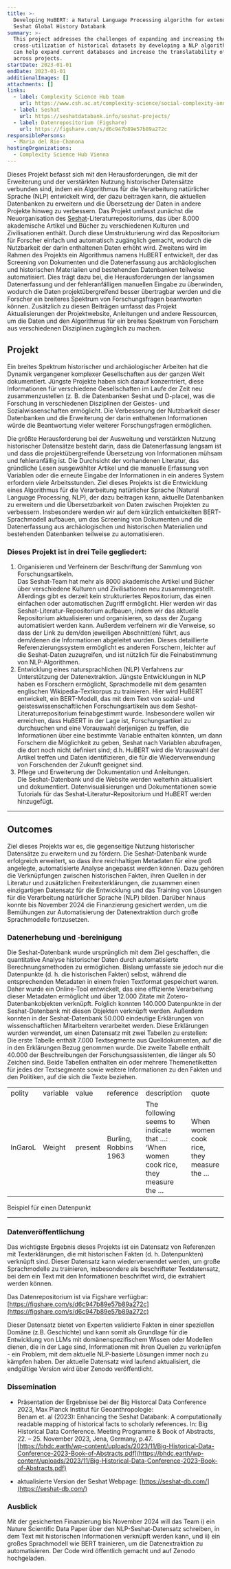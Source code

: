 ```yaml
---
title: >-
  Developing HuBERT: a Natural Language Processing algorithm for extending the
  Seshat Global History Databank
summary: >-
  This project addresses the challenges of expanding and increasing the
  cross-utilization of historical datasets by developing a NLP algorithm that
  can help expand current databases and increase the translatability of data
  across projects.
startDate: 2023-01-01
endDate: 2023-01-01
additionalImages: []
attachments: []
links:
  - label: Complexity Science Hub team
    url: https://www.csh.ac.at/complexity-science/social-complexity-and-collapse/
  - label: Seshat
    url: https://seshatdatabank.info/seshat-projects/
  - label: Datenrepositorium (Figshare)
    url: https://figshare.com/s/d6c947b89e57b89a272c
responsiblePersons:
  - Maria del Rio-Chanona
hostingOrganizations:
  - Complexity Science Hub Vienna
---
```

Dieses Projekt befasst sich mit den Herausforderungen, die mit der Erweiterung und der verstärkten Nutzung historischer Datensätze verbunden sind, indem ein Algorithmus für die Verarbeitung natürlicher Sprache (NLP) entwickelt wird, der dazu beitragen kann, die aktuellen Datenbanken zu erweitern und die Übersetzung der Daten in andere Projekte hinweg zu verbessern. Das Projekt umfasst zunächst die Neuorganisation des [Seshat](https://seshatdatabank.info/seshat-projects/)-Literaturrepositoriums, das über 8.000 akademische Artikel und Bücher zu verschiedenen Kulturen und Zivilisationen enthält. Durch diese Umstrukturierung wird das Repositorium für Forscher einfach und automatisch zugänglich gemacht, wodurch die Nutzbarkeit der darin enthaltenen Daten erhöht wird. Zweitens wird im Rahmen des Projekts ein Algorithmus namens HuBERT entwickelt, der das Screening von Dokumenten und die Datenerfassung aus archäologischen und historischen Materialien und bestehenden Datenbanken teilweise automatisiert. Dies trägt dazu bei, die Herausforderungen der langsamen Datenerfassung und der fehleranfälligen manuellen Eingabe zu überwinden, wodurch die Daten projektübergreifend besser übertragbar werden und die Forscher ein breiteres Spektrum von Forschungsfragen beantworten können. Zusätzlich zu diesen Beiträgen umfasst das Projekt Aktualisierungen der Projektwebsite, Anleitungen und andere Ressourcen, um die Daten und den Algorithmus für ein breites Spektrum von Forschern aus verschiedenen Disziplinen zugänglich zu machen.

## **Projekt**

Ein breites Spektrum historischer und archäologischer Arbeiten hat die Dynamik vergangener komplexer Gesellschaften aus der ganzen Welt dokumentiert. Jüngste Projekte haben sich darauf konzentriert, diese Informationen für verschiedene Gesellschaften im Laufe der Zeit neu zusammenzustellen (z. B. die Datenbanken Seshat und D-place), was die Forschung in verschiedenen Disziplinen der Geistes- und Sozialwissenschaften ermöglicht. Die Verbesserung der Nutzbarkeit dieser Datenbanken und die Erweiterung der darin enthaltenen Informationen würde die Beantwortung vieler weiterer Forschungsfragen ermöglichen.

Die größte Herausforderung bei der Ausweitung und verstärkten Nutzung historischer Datensätze besteht darin, dass die Datenerfassung langsam ist und dass die projektübergreifende Übersetzung von Informationen mühsam und fehleranfällig ist. Die Durchsicht der vorhandenen Literatur, das gründliche Lesen ausgewählter Artikel und die manuelle Erfassung von Variablen oder die erneute Eingabe der Informationen in ein anderes System erfordern viele Arbeitsstunden. Ziel dieses Projekts ist die Entwicklung eines Algorithmus für die Verarbeitung natürlicher Sprache (Natural Language Processing, NLP), der dazu beitragen kann, aktuelle Datenbanken zu erweitern und die Übersetzbarkeit von Daten zwischen Projekten zu verbessern. Insbesondere werden wir auf dem kürzlich entwickelten BERT-Sprachmodell aufbauen, um das Screening von Dokumenten und die Datenerfassung aus archäologischen und historischen Materialien und bestehenden Datenbanken teilweise zu automatisieren.

### **Dieses Projekt ist in drei Teile gegliedert:**

1. Organisieren und Verfeinern der Beschriftung der Sammlung von Forschungsartikeln.\
   Das Seshat-Team hat mehr als 8000 akademische Artikel und Bücher über verschiedene Kulturen und Zivilisationen neu zusammengestellt. Allerdings gibt es derzeit kein strukturiertes Repositorium, das einen einfachen oder automatischen Zugriff ermöglicht. Hier werden wir das Seshat-Literatur-Repositorium aufbauen, indem wir das aktuelle Repositorium aktualisieren und organisieren, so dass der Zugang automatisiert werden kann. Außerdem verfeinern wir die Verweise, so dass der Link zu dem/den jeweiligen Abschnitt(en) führt, aus dem/denen die Informationen abgeleitet wurden. Dieses detaillierte Referenzierungssystem ermöglicht es anderen Forschern, leichter auf die Seshat-Daten zuzugreifen, und ist nützlich für die Feinabstimmung von NLP-Algorithmen.
2. Entwicklung eines natursprachlichen (NLP) Verfahrens zur Unterstützung der Datenextraktion. Jüngste Entwicklungen in NLP haben es Forschern ermöglicht, Sprachmodelle mit dem gesamten englischen Wikipedia-Textkorpus zu trainieren. Hier wird HuBERT entwickelt, ein BERT-Modell, das mit dem Text von sozial- und geisteswissenschaftlichen Forschungsartikeln aus dem Seshat-Literaturrepositorium feinabgestimmt wurde. Insbesondere wollen wir erreichen, dass HuBERT in der Lage ist, Forschungsartikel zu durchsuchen und eine Vorauswahl derjenigen zu treffen, die Informationen über eine bestimmte Variable enthalten könnten, um dann Forschern die Möglichkeit zu geben, Seshat nach Variablen abzufragen, die dort noch nicht definiert sind; d.h. HuBERT wird die Vorauswahl der Artikel treffen und Daten identifizieren, die für die Wiederverwendung von Forschenden der Zukunft geeignet sind.
3. Pflege und Erweiterung der Dokumentation und Anleitungen.\
   Die Seshat-Datenbank und die Website werden weiterhin aktualisiert und dokumentiert. Datenvisualisierungen und Dokumentationen sowie Tutorials für das Seshat-Literatur-Repositorium und HuBERT werden hinzugefügt.

---

## Outcomes

Ziel dieses Projekts war es, die gegenseitige Nutzung historischer Datensätze zu erweitern und zu fördern. Die Seshat-Datenbank wurde erfolgreich erweitert, so dass ihre reichhaltigen Metadaten für eine groß angelegte, automatisierte Analyse angepasst werden können. Dazu gehören die Verknüpfungen zwischen historischen Fakten, ihren Quellen in der Literatur und zusätzlichen Freitexterklärungen, die zusammen einen einzigartigen Datensatz für die Entwicklung und das Training von Lösungen für die Verarbeitung natürlicher Sprache (NLP) bilden. Darüber hinaus konnte bis November 2024 die Finanzierung gesichert werden, um die Bemühungen zur Automatisierung der Datenextraktion durch große Sprachmodelle fortzusetzen.

### Datenerhebung und -bereinigung

Die Seshat-Datenbank wurde ursprünglich mit dem Ziel geschaffen, die quantitative Analyse historischer Daten durch automatisierte Berechnungsmethoden zu ermöglichen. Bislang umfasste sie jedoch nur die Datenpunkte (d. h. die historischen Fakten) selbst, während die entsprechenden Metadaten in einem freien Textformat gespeichert waren. Daher wurde ein Online-Tool entwickelt, das eine effiziente Verarbeitung dieser Metadaten ermöglicht und über 12.000 Zitate mit Zotero-Datenbankobjekten verknüpft. Folglich konnten 140.000 Datenpunkte in der Seshat-Datenbank mit diesen Objekten verknüpft werden. Außerdem konnten in der Seshat-Datenbank 50.000 eindeutige Erklärungen von wissenschaftlichen Mitarbeitern verarbeitet werden. Diese Erklärungen wurden verwendet, um einen Datensatz mit zwei Tabellen zu erstellen:\
Die erste Tabelle enthält 7.000 Textsegmente aus Quelldokumenten, auf die in den Erklärungen Bezug genommen wurde. Die zweite Tabelle enthält 40.000 der Beschreibungen der Forschungsassistenten, die länger als 50 Zeichen sind. Beide Tabellen enthalten ein oder mehrere Themenetiketten für jedes der Textsegmente sowie weitere Informationen zu den Fakten und den Politiken, auf die sich die Texte beziehen.

|         |          |         |                       |                                                                                   |                                          |
| ------- | -------- | ------- | --------------------- | --------------------------------------------------------------------------------- | ---------------------------------------- |
| polity  | variable | value   | reference             | description                                                                       | quote                                    |
| InGaroL | Weight   | present | Burling, Robbins 1963 | The following seems to indicate that …: ‘When women cook rice, they measure the … | When women cook rice, they measure the … |

Beispiel für einen Datenpunkt

---

### Datenveröffentlichung

Das wichtigste Ergebnis dieses Projekts ist ein Datensatz von Referenzen mit Texterklärungen, die mit historischen Fakten (d. h. Datenpunkten) verknüpft sind. Dieser Datensatz kann wiederverwendet werden, um große Sprachmodelle zu trainieren, insbesondere als beschrifteter Textdatensatz, bei dem ein Text mit den Informationen beschriftet wird, die extrahiert werden können.

Das Datenrepositorium ist via Figshare verfügbar: [https://figshare.com/s/d6c947b89e57b89a272c](https://figshare.com/s/d6c947b89e57b89a272c)

Dieser Datensatz bietet von Experten validierte Fakten in einer speziellen Domäne (z.B. Geschichte) und kann somit als Grundlage für die Entwicklung von LLMs mit domänenspezifischem Wissen oder Modellen dienen, die in der Lage sind, Informationen mit ihren Quellen zu verknüpfen - ein Problem, mit dem aktuelle NLP-basierte Lösungen immer noch zu kämpfen haben. Der aktuelle Datensatz wird laufend aktualisiert, die endgültige Version wird über Zenodo veröffentlicht.

### **Dissemination**

* Präsentation der Ergebnisse bei der Big Historcal Data Conference 2023, Max Planck Institut für Geoanthropologie:\
  Benam et. al (2023): Enhancing the Seshat Databank: A computationally readable mapping of historical facts to scholarly references. In: Big Historical Data Conference. Meeting Programme & Book of Abstracts, 22. – 25. November 2023, Jena, Germany, p.47.\
  [https://bhdc.earth/wp-content/uploads/2023/11/Big-Historical-Data-Conference-2023-Book-of-Abstracts.pdf](https://bhdc.earth/wp-content/uploads/2023/11/Big-Historical-Data-Conference-2023-Book-of-Abstracts.pdf)

- aktualisierte Version der Seshat Webpage: [https://seshat-db.com/](https://seshat-db.com/)

### Ausblick

Mit der gesicherten Finanzierung bis November 2024 will das Team i) ein Nature Scientific Data Paper über den NLP-Seshat-Datensatz schreiben, in dem Text mit historischen Informationen verknüpft werden kann, und ii) ein großes Sprachmodell wie BERT trainieren, um die Datenextraktion zu automatisieren. Der Code wird öffentlich gemacht und auf Zenodo hochgeladen.



###

